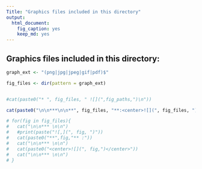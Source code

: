 ```yaml
---
Title: "Graphics files included in this directory"
output:
  html_document:
    fig_caption: yes
    keep_md: yes
---
```

## Graphics files included in this directory:

```r
graph_ext <- "(png|jpg|jpeg|gif|pdf)$"

fig_files <- dir(pattern = graph_ext)


#cat(paste0("* ", fig_files, " ![](",fig_paths,")\n"))

cat(paste0("\n\n***\n\n**", fig_files, "**:<center>![](", fig_files, ")</center>\n\n***\n\n"))

# for(fig in fig_files){
#   cat("\n\n*** \n\n")
#   #print(paste("![,](", fig, ")"))
#   cat(paste0("**",fig,"** :"))
#   cat("\n\n*** \n\n")
#   cat(paste0("<center>![](", fig,")</center>"))
#   cat("\n\n*** \n\n")
# }
```